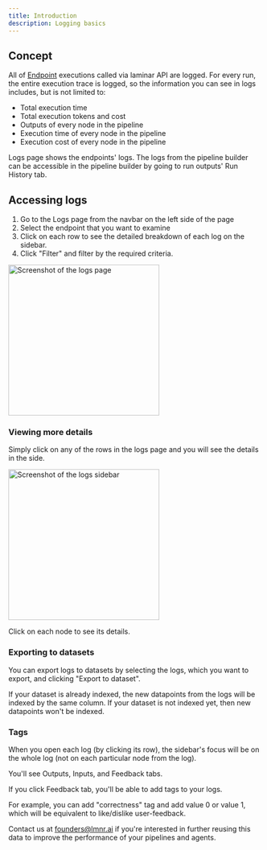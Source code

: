 ```yaml
---
title: Introduction
description: Logging basics
---
```


## Concept

All of [Endpoint](/documentation/endpoints/introduction) executions called via laminar API are logged. For every run, the entire execution trace is logged, so the information you can see in logs includes, but is not limited to:

- Total execution time
- Total execution tokens and cost
- Outputs of every node in the pipeline
- Execution time of every node in the pipeline
- Execution cost of every node in the pipeline

<Info>
    Logs page shows the endpoints' logs. The logs from the pipeline builder can be accessible in the pipeline builder by going to run outputs' Run History tab.
</Info>

## Accessing logs

1. Go to the Logs page from the navbar on the left side of the page
1. Select the endpoint that you want to examine
1. Click on each row to see the detailed breakdown of each log on the sidebar.
1. Click "Filter" and filter by the required criteria.

<Frame caption="Example Logs page">
<img height="300" src="/images/logs/logs-page.png" alt="Screenshot of the logs page"/>
</Frame>

### Viewing more details

Simply click on any of the rows in the logs page and you will see the details in the side.

<Frame caption="Example log details">
<img height="300" src="/images/logs/logs-sidebar.png" alt="Screenshot of the logs sidebar"/>
</Frame>

Click on each node to see its details.

### Exporting to datasets

You can export logs to datasets by selecting the logs, which you want to export, and clicking "Export to dataset".

If your dataset is already indexed, the new datapoints from the logs will be indexed by the same column.
If your dataset is not indexed yet, then new datapoints won't be indexed.

### Tags

When you open each log (by clicking its row), the sidebar's focus will be on the whole log (not on each particular node from the log).

You'll see Outputs, Inputs, and Feedback tabs.

If you click Feedback tab, you'll be able to add tags to your logs.

For example, you can add "correctness" tag and add value 0 or value 1, which will be equivalent to like/dislike user-feedback.

Contact us at founders@lmnr.ai if you're interested in further reusing this data to improve the performance of your pipelines and agents.
